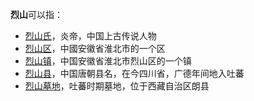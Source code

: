 '''烈山'''可以指：

*[[烈山氏|烈山氏]]，炎帝，中国上古传说人物
*[[烈山区|烈山区]]，中國安徽省淮北市的一个区
*[[烈山镇|烈山镇]]，中国安徽省淮北市烈山区的一个镇
*[[烈山县|烈山县]]，中国唐朝县名，在今四川省，广德年间地入吐蕃
*[[烈山墓地|烈山墓地]]，吐蕃时期墓地，位于西藏自治区朗县

{{Disambig|Cat=二字消歧义}}
